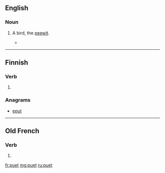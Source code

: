 ==English==

===Noun===
{{en-noun}}

# {{context|obsolete|lang=en}} A bird, the [[peewit]].
#* {{rfquotek|François Leguat}}

{{Webster 1913}}

----

==Finnish==

===Verb===
{{head|fi}}

# {{fi-form of|type=verb|pr=second-person|pl=singular|mood=indicative|tense=present|pukea}}

===Anagrams===
* [[eput#Finnish|eput]]

----

==Old French==

===Verb===
{{head|fro|verb form}}

# {{conjugation of|poeir||3|s|pres|ind|lang=fro}}

[[fr:puet]]
[[mg:puet]]
[[ru:puet]]